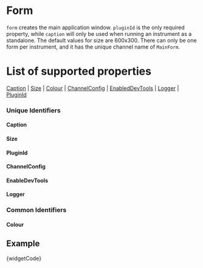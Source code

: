 
# Form

`form` creates the main application window. `pluginId` is the only required property, while `caption` will only be used when running an instrument as a standalone. The default values for size are 600x300. There can only be one form per instrument, and it has the unique channel name of `MainForm`.

# List of supported properties
[Caption](#caption) | [Size](#size) | [Colour](#colour) | [ChannelConfig](#channelConfig) | [EnabledDevTools](#enableDevTools) | [Logger](#logger) | [PluginId](#pluginid)

### Unique Identifiers

<a id="caption" class="anchor-target"></a>
#### Caption
<Caption />

<a id="size" class="anchor-target"></a>
#### Size
<Size />

<a id="pluginid" class="anchor-target"></a>
#### PluginId
<Pluginid />

<a id="channelConfig" class="anchor-target"></a>
#### ChannelConfig
<ChannelConfig />

<a id="enableDevTools" class="anchor-target"></a>
#### EnableDevTools
<EnableDevTools />

<a id="logger" class="anchor-target"></a>
#### Logger
<Logger />

### Common Identifiers

<a id="colour" class="anchor-target"></a>
#### Colour
<Colour />

## Example

<CodeBlock language="csharp">{widgetCode}</CodeBlock>
